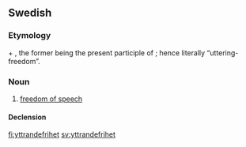 ==Swedish==

===Etymology===
{{term|yttrande}} + {{term|frihet||freedom}}, the former being the present participle of {{term|yttra||utter, say}}; hence literally “uttering-freedom”.

===Noun===
{{sv-noun|g=c}}

# [[freedom of speech]]

====Declension====
{{sv-noun-reg-er}}

[[fi:yttrandefrihet]]
[[sv:yttrandefrihet]]